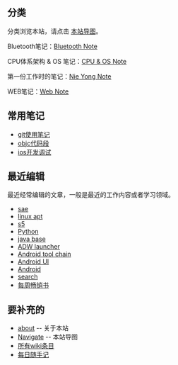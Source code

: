 == 分类 ==
分类浏览本站，请点击 [[Navigate|本站导图]]。

Bluetooth笔记：[[wiki_ble/|Bluetooth Note]]

CPU体系架构 & OS 笔记：[[wiki_cpu/|CPU & OS Note]]

第一份工作时的笔记：[[wiki_ny/|Nie Yong Note]]

WEB笔记：[[wiki_web/|Web Note]]

== 常用笔记 ==
* [[git使用笔记]]
* [[objc代码段]]
* [[ios开发调试]]

== 最近编辑 ==
最近经常编辑的文章，一般是最近的工作内容或者学习领域。
* [[sae]]
* [[linux apt]]
* [[s5]]
* [[Python]]
* [[java base]]
* [[ADW launcher]]
* [[Android tool chain]]
* [[Android UI]]
* [[Android]]
* [[search]]
* [[每周畅销书]]


== 要补充的 ==
* [[about]] -- 关于本站
* [[Navigate]] -- 本站导图
* [[wikiword|所有wiki条目]]
* [[diary/diary|每日随手记]]
